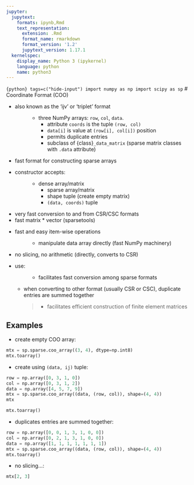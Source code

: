 ```yaml
---
jupyter:
  jupytext:
    formats: ipynb,Rmd
    text_representation:
      extension: .Rmd
      format_name: rmarkdown
      format_version: '1.2'
      jupytext_version: 1.17.1
  kernelspec:
    display_name: Python 3 (ipykernel)
    language: python
    name: python3
---
```


```{python} tags=c("hide-input")
import numpy as np
import scipy as sp
```
# Coordinate Format (COO)

- also known as the 'ijv' or 'triplet' format
  : - three NumPy arrays: `row`, `col`, `data`.
    - attribute `coords` is the tuple `(row, col)`
    - `data[i]` is value at `(row[i], col[i])` position
    - permits duplicate entries
    - subclass of {class}`_data_matrix` (sparse matrix classes with
      `.data` attribute)
- fast format for constructing sparse arrays
- constructor accepts:
  : - dense array/matrix
    - sparse array/matrix
    - shape tuple (create empty matrix)
    - `(data, coords)` tuple
- very fast conversion to and from CSR/CSC formats
- fast matrix * vector (sparsetools)
- fast and easy item-wise operations
  : - manipulate data array directly (fast NumPy machinery)
- no slicing, no arithmetic (directly, converts to CSR)
- use:
  : - facilitates fast conversion among sparse formats

    - when converting to other format (usually CSR or CSC), duplicate
      entries are summed together

      > - facilitates efficient construction of finite element matrices

## Examples

- create empty COO array:

```python
mtx = sp.sparse.coo_array((3, 4), dtype=np.int8)
mtx.toarray()
```

- create using `(data, ij)` tuple:

```python
row = np.array([0, 3, 1, 0])
col = np.array([0, 3, 1, 2])
data = np.array([4, 5, 7, 9])
mtx = sp.sparse.coo_array((data, (row, col)), shape=(4, 4))
mtx
```

```python
mtx.toarray()
```

- duplicates entries are summed together:

```python
row = np.array([0, 0, 1, 3, 1, 0, 0])
col = np.array([0, 2, 1, 3, 1, 0, 0])
data = np.array([1, 1, 1, 1, 1, 1, 1])
mtx = sp.sparse.coo_array((data, (row, col)), shape=(4, 4))
mtx.toarray()
```

- no slicing...:

```python
mtx[2, 3]
```